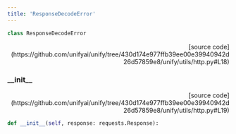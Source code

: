 ```yaml
---
title: 'ResponseDecodeError'
---
```


```python
class ResponseDecodeError
```

<p align="right">[source code](https://github.com/unifyai/unify/tree/430d174e977ffb39ee00e39940942d26d57859e8/unify/utils/http.py#L18)</p>



### \_\_init\_\_

<p align="right">[source code](https://github.com/unifyai/unify/tree/430d174e977ffb39ee00e39940942d26d57859e8/unify/utils/http.py#L19)</p>

```python
def __init__(self, response: requests.Response):
```

